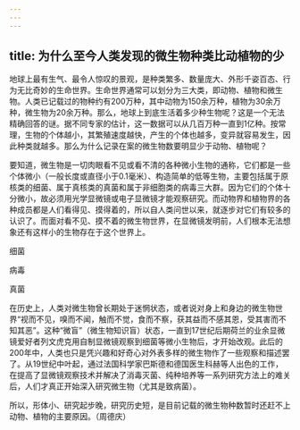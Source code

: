 ```yaml
---
---
---
```

title: 为什么至今人类发现的微生物种类比动植物的少
---




地球上最有生气、最令人惊叹的景观，是种类繁多、数量庞大、外形千姿百态、行为无比奇妙的生命世界。生命世界通常可以划分为三大类，即动物、植物和微生物。人类已记载过的物种约有200万种，其中动物为150余万种，植物为30余万种，微生物为20余万种。那么，地球上到底生活着多少种生物呢？这是一个无法精确回答的谜。据不同专家的估计，这一数据可以从几百万种一直到1亿种。按常理，生物的个体越小，其繁殖速度越快，产生的个体也越多，变异就容易发生，因此种类就越多。那么为什么记录在案的微生物数要明显少于动物、植物呢？

要知道，微生物是一切肉眼看不见或看不清的各种微小生物的通称，它们都是一些个体微小（一般长度或直径小于0.1毫米）、构造简单的低等生物，主要包括属于原核类的细菌、属于真核类的真菌和属于非细胞类的病毒三大群。因为它们的个体十分微小，故必须用光学显微镜或电子显微镜才能观察研究。而动物界和植物界的各种成员都是人们看得见、摸得着的，所以自人类问世以来，就逐步对它们有较多的认识了。而面对看不见、摸不着的微生物世界，在显微镜发明前，人们根本无法想象还有这样小的生物存在于这个世界上。

细菌



病毒



真菌



在历史上，人类对微生物曾长期处于迷惘状态，或者说对身上和身边的微生物世界“视而不见，嗅而不闻，触而不觉，食而不察，获其益而不感其恩，受其害而不知其恶”。这种“微盲”（微生物知识盲）状态，一直到17世纪后期荷兰的业余显微镜爱好者列文虎克用自制显微镜观察到细菌等微小生物后，才开始改观。此后的200年中，人类也只是凭兴趣和好奇心对外表多样的微生物作了一些观察和描述罢了。从19世纪中叶起，通过法国科学家巴斯德和德国医生科赫等人出色的工作，在提高了显微镜观察技术并解决了消毒灭菌、纯种培养等一系列研究方法上的难关后，人们才真正开始深入研究微生物（尤其是致病菌）。

所以，形体小、研究起步晚，研究历史短，是目前记载的微生物种数暂时还赶不上动物、植物的主要原因。（周德庆）